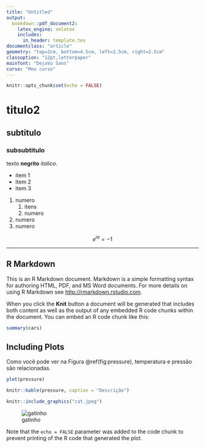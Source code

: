 ```yaml
---
title: "Untitled"
output: 
  bookdown::pdf_document2:
    latex_engine: xelatex
    includes:
      in_header: template.tex
documentclass: "article"
geometry: "top=2cm, bottom=4.5cm, left=2.5cm, right=2.5cm"
classoption: "12pt,letterpaper"
mainfont: "DejaVu Sans"
curso: "Meu curso"
---
```


```r
knitr::opts_chunk$set(echo = FALSE)
```

# titulo2

## subtitulo

### subsubtitulo

texto **negrito** *italico*.

- item 1
- item 2
- item 3

1. numero
    1. itens
    1. numero
1. numero
1. numero

$$e^{i\pi} = -1$$

----------

## R Markdown

This is an R Markdown document. Markdown is a simple formatting syntax for authoring HTML, PDF, and MS Word documents. For more details on using R Markdown see <http://rmarkdown.rstudio.com>.

When you click the **Knit** button a document will be generated that includes both content as well as the output of any embedded R code chunks within the document. You can embed an R code chunk like this:

```r
summary(cars)
```

## Including Plots

Como você pode ver na Figura \@ref(fig:pressure), temperatura e pressão são relacionadas.

```r
plot(pressure)
```

```r
knitr::kable(pressure, caption = "Descrição")
```

```r
knitr::include_graphics("cat.jpeg")
```

![gatinho](cat.jpeg)



Note that the `echo = FALSE` parameter was added to the code chunk to prevent printing of the R code that generated the plot.
